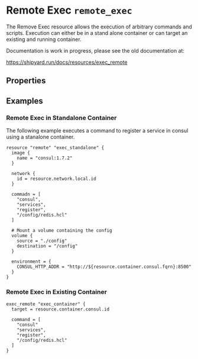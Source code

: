 # Remote Exec `remote_exec`

<Intro>
The Remove Exec resource allows the execution of arbitrary commands and scripts. 
Execution can either be in a stand alone container or can target an existing 
and running container. 

Documentation is work in progress, please see the old documentation at:

https://shipyard.run/docs/resources/exec_remote
</Intro>

## Properties

## Examples

### Remote Exec in Standalone Container

The following example executes a command to register a service in consul
using a stanalone container.

```hcl
resource "remote" "exec_standalone" {
  image {
    name = "consul:1.7.2"
  }
  
  network {
    id = resource.network.local.id
  }

  commadn = [
    "consul",
    "services",
    "register",
    "/config/redis.hcl"
  ]

  # Mount a volume containing the config
  volume {
    source = "./config"
    destination = "/config"
  }

  environment = {
    CONSUL_HTTP_ADDR = "http://${resource.container.consul.fqrn}:8500"
  }
}
```

### Remote Exec in Existing Container

```hcl
exec_remote "exec_container" {
  target = resource.container.consul.id

  command = [
    "consul"
    "services",
    "register",
    "/config/redis.hcl"
  ]
}
```